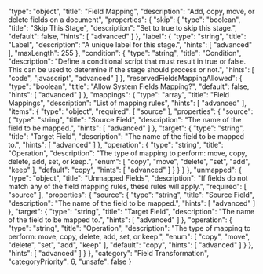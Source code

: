   "type": "object",
  "title": "Field Mapping",
  "description": "Add, copy, move, or delete fields on a document",
  "properties": {
    "skip": {
      "type": "boolean",
      "title": "Skip This Stage",
      "description": "Set to true to skip this stage.",
      "default": false,
      "hints": [
        "advanced"
      ]
    },
    "label": {
      "type": "string",
      "title": "Label",
      "description": "A unique label for this stage.",
      "hints": [
        "advanced"
      ],
      "maxLength": 255
    },
    "condition": {
      "type": "string",
      "title": "Condition",
      "description": "Define a conditional script that must result in true or false. This can be used to determine if the stage should process or not.",
      "hints": [
        "code",
        "javascript",
        "advanced"
      ]
    },
    "reservedFieldsMappingAllowed": {
      "type": "boolean",
      "title": "Allow System Fields Mapping?",
      "default": false,
      "hints": [
        "advanced"
      ]
    },
    "mappings": {
      "type": "array",
      "title": "Field Mappings",
      "description": "List of mapping rules",
      "hints": [
        "advanced"
      ],
      "items": {
        "type": "object",
        "required": [
          "source"
        ],
        "properties": {
          "source": {
            "type": "string",
            "title": "Source Field",
            "description": "The name of the field to be mapped.",
            "hints": [
              "advanced"
            ]
          },
          "target": {
            "type": "string",
            "title": "Target Field",
            "description": "The name of the field to be mapped to.",
            "hints": [
              "advanced"
            ]
          },
          "operation": {
            "type": "string",
            "title": "Operation",
            "description": "The type of mapping to perform: move, copy, delete, add, set, or keep.",
            "enum": [
              "copy",
              "move",
              "delete",
              "set",
              "add",
              "keep"
            ],
            "default": "copy",
            "hints": [
              "advanced"
            ]
          }
        }
      }
    },
    "unmapped": {
      "type": "object",
      "title": "Unmapped Fields",
      "description": "If fields do not match any of the field mapping rules, these rules will apply.",
      "required": [
        "source"
      ],
      "properties": {
        "source": {
          "type": "string",
          "title": "Source Field",
          "description": "The name of the field to be mapped.",
          "hints": [
            "advanced"
          ]
        },
        "target": {
          "type": "string",
          "title": "Target Field",
          "description": "The name of the field to be mapped to.",
          "hints": [
            "advanced"
          ]
        },
        "operation": {
          "type": "string",
          "title": "Operation",
          "description": "The type of mapping to perform: move, copy, delete, add, set, or keep.",
          "enum": [
            "copy",
            "move",
            "delete",
            "set",
            "add",
            "keep"
          ],
          "default": "copy",
          "hints": [
            "advanced"
          ]
        }
      },
      "hints": [
        "advanced"
      ]
    }
  },
  "category": "Field Transformation",
  "categoryPriority": 6,
  "unsafe": false
}
